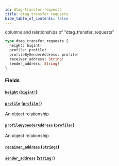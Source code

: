 ```yaml
---
id: dtag-transfer-requests
title: dtag_transfer_requests
hide_table_of_contents: false
---
```


columns and relationships of "dtag_transfer_requests"

```graphql
type dtag_transfer_requests {
  height: bigint!
  profile: profile!
  profileBySenderAddress: profile!
  receiver_address: String!
  sender_address: String!
}
```

### Fields

#### [`height`](#) ([`bigint!`](/07-graphql/scalars/bigint))

#### [`profile`](#) ([`profile!`](/07-graphql/objects/profile))

An object relationship

#### [`profileBySenderAddress`](#) ([`profile!`](/07-graphql/objects/profile))

An object relationship

#### [`receiver_address`](#) ([`String!`](/07-graphql/scalars/string))

#### [`sender_address`](#) ([`String!`](/07-graphql/scalars/string))
